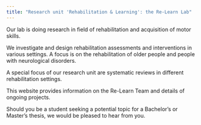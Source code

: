 ```yaml
---
title: "Research unit 'Rehabilitation & Learning': the Re-Learn Lab"
---
```


Our lab is doing research in field of rehabilitation and acquisition of motor skills.

We investigate and design rehabilitation assessments and interventions in various settings. A focus is on the rehabilitation of older people and people with neurological disorders.

A special focus of our research unit are systematic reviews in different rehabilitation settings.

This website provides information on the Re-Learn Team and details of ongoing projects.

Should you be a student seeking a potential topic for a Bachelor's or Master's thesis, we would be pleased to hear from you.
